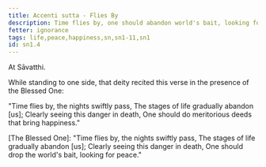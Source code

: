 ```yaml
---
title: Accenti sutta - Flies By
description: Time flies by, one should abandon world's bait, looking for peace.
fetter: ignorance
tags: life,peace,happiness,sn,sn1-11,sn1
id: sn1.4
---
```


At Sāvatthi.

While standing to one side, that deity recited this verse in the presence of the Blessed One:

"Time flies by, the nights swiftly pass,
The stages of life gradually abandon [us];
Clearly seeing this danger in death,
One should do meritorious deeds that bring happiness."

[The Blessed One]: "Time flies by, the nights swiftly pass,
The stages of life gradually abandon [us];
Clearly seeing this danger in death,
One should drop the world's bait, looking for peace."